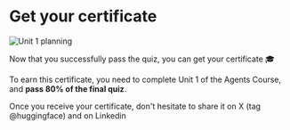 # Get your certificate

<img src="https://huggingface.co/datasets/agents-course/course-images/resolve/main/en/unit1/whiteboard-unit1sub5DONE.jpg" alt="Unit 1 planning"/>

Now that you successfully pass the quiz, you can get your certificate 🎓

To earn this certificate, you need to complete Unit 1 of the Agents Course, and **pass 80% of the final quiz**.

Once you receive your certificate, don't hesitate to share it on X (tag @huggingface) and on Linkedin

<!-- Todo: Add the Space -->